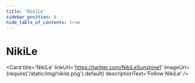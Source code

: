 ---
title: 'NikiLe'
sidebar_position: 8
hide_table_of_contents: true
---

# NikiLe

<Card
    title='NikiLe'
    linkUrl='https://twitter.com/NikiLeSunshine1'
    imageUrl={require('/static/img/nikile.png').default}
    descriptionText='Follow NikiLe'
/>